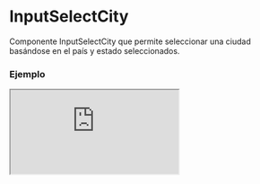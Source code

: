 
# InputSelectCity

Componente InputSelectCity que permite seleccionar una ciudad basándose en el país y estado seleccionados.

### Ejemplo

<Iframe src="https://fenextjs-component-storybook.vercel.app/iframe.html?args=&id=component-input-select-city--index&viewMode=story" />

### Importacion

Para importar el componente InputSelectCity, se puede hacer desde fenextjs

```tsx copy
import { InputSelectCity } from "fenextjs";
```

### Parametros

| Parametro | Tipo | Requerido | Default | Descripcion |
| --------- | ---- | --------- | ------- | ----------- |
| country | CountryProps | no | undefined | El país seleccionado, utilizado para filtrar las ciudades disponibles. |
| state | StateProps | no | undefined | El estado seleccionado, utilizado para filtrar las ciudades disponibles. |
| ...props | InputSelectTProps\<CityProps\> | no |  | Cualquier otra propiedad que extiende de InputSelectTProps. |

### Storybook

Para ver el storybook del componente lo puede hacer con este [link](https://fenextjs-component-storybook.vercel.app/?path=/story/component-input-select-city--index)

### Usos

- Básico

```tsx copy

<InputSelectCity
    country={{ name: "United States", isoCode: "US" }}
    state={{ name: "California", isoCode: "CA" }}
/>
```

- InputSelectCity sin estado

```tsx copy

<InputSelectCity
    country={{ name: "United States", isoCode: "US" }}
/>
```

- InputSelectCity con todas las ciudades

```tsx copy

<InputSelectCity />
```

